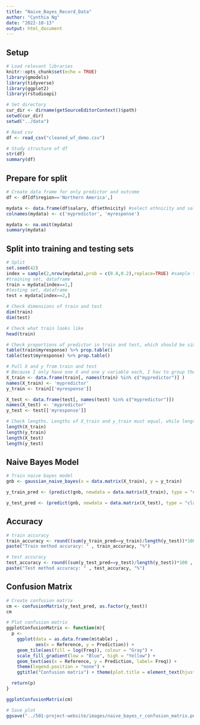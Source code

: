 ```yaml
---
title: "Naive_Bayes_Record_Data"
author: "Cynthia Ng"
date: "2022-10-13"
output: html_document
---
```


## Setup
```r
# Load relevant libraries
knitr::opts_chunk$set(echo = TRUE)
library(gmodels)
library(tidyverse)
library(ggplot2)
library(rstudioapi)

# Set directory
cur_dir <- dirname(getSourceEditorContext()$path)
setwd(cur_dir)
setwd("../data")

# Read csv
df <- read_csv("cleaned_wf_demo.csv")

# Study structure of df
str(df)
summary(df)
```

## Prepare for split
```r
# Create data frame for only predictor and outcome
df <- df[df$region=='Northern America',]

mydata <- data.frame(df$salary, df$ethnicity) #select ethnicity and salary
colnames(mydata) <- c('mypredictor', 'myresponse')

mydata <- na.omit(mydata)
summary(mydata)
```

## Split into training and testing sets
```r
# Split
set.seed(42)
index = sample(2,nrow(mydata),prob = c(0.8,0.2),replace=TRUE) #sample training and testing sets
#training set, dataframe
train = mydata[index==1,]
#testing set, dataframe
test = mydata[index==2,]

# Check dimensions of train and test
dim(train)
dim(test)

# Check what train looks like
head(train)

# Check proportions of predictor in train and test, which should be similar
table(train$myresponse) %>% prop.table()
table(test$myresponse) %>% prop.table()

# Pull X and y from train and test
# Because I only have one X and one y variable each, I hav to group them a dataframe and name them accordingly to avoid the error of no unique columns
X_train <- data.frame(train[, names(train) %in% c("mypredictor")] )
names(X_train) <- 'mypredictor'  
y_train <- train[['myresponse']]

X_test <- data.frame(test[, names(test) %in% c("mypredictor")])
names(X_test) <- 'mypredictor'  
y_test <- test[['myresponse']]

# Check lengths. Lengths of X_train and y_train must equal, while lengths of X_test and y_test must equal.
length(X_train)
length(y_train)
length(X_test)
length(y_test)
```

## Naive Bayes Model
```r
# Train naive bayes model
gnb <- gaussian_naive_bayes(x = data.matrix(X_train), y = y_train)

y_train_pred <- (predict(gnb, newdata = data.matrix(X_train), type = "class"))

y_test_pred <- (predict(gnb, newdata = data.matrix(X_test), type = "class"))
```

## Accuracy
```r
# train accuracy
train_accuracy <- round((sum(y_train_pred==y_train)/length(y_test))*100 , digits = 0)
paste("Train method accuracy: " , train_accuracy, "%")

# test accuracy
test_accuracy <- round((sum(y_test_pred==y_test)/length(y_test))*100 , digits = 0)
paste("Test method accuracy: " , test_accuracy, "%")
```

## Confusion Matrix
```r
# Create confusion matrix
cm <- confusionMatrix(y_test_pred, as.factor(y_test))
cm

# Plot confusion matrix
ggplotConfusionMatrix <- function(m){
  p <-
    ggplot(data = as.data.frame(m$table) ,
           aes(x = Reference, y = Prediction)) +
    geom_tile(aes(fill = log(Freq)), colour = "Gray") +
    scale_fill_gradient(low = "Blue", high = "Yellow") +
    geom_text(aes(x = Reference, y = Prediction, label= Freq)) +
    theme(legend.position = "none") +
    ggtitle("Confusion matrix") + theme(plot.title = element_text(hjust = 0.5))

  return(p)
}

ggplotConfusionMatrix(cm)

# Save plot
ggsave("../501-project-website/images/naive_bayes_r_confusion_matrix.png")
```